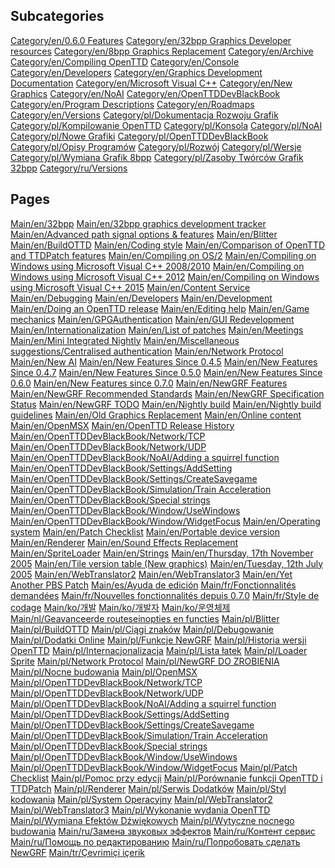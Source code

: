 
== Subcategories ==
[[Category/en/0.6.0 Features]]
[[Category/en/32bpp Graphics Developer resources]]
[[Category/en/8bpp Graphics Replacement]]
[[Category/en/Archive]]
[[Category/en/Compiling OpenTTD]]
[[Category/en/Console]]
[[Category/en/Developers]]
[[Category/en/Graphics Development Documentation]]
[[Category/en/Microsoft Visual C++]]
[[Category/en/New Graphics]]
[[Category/en/NoAI]]
[[Category/en/OpenTTDDevBlackBook]]
[[Category/en/Program Descriptions]]
[[Category/en/Roadmaps]]
[[Category/en/Versions]]
[[Category/pl/Dokumentacja Rozwoju Grafik]]
[[Category/pl/Kompilowanie OpenTTD]]
[[Category/pl/Konsola]]
[[Category/pl/NoAI]]
[[Category/pl/Nowe Grafiki]]
[[Category/pl/OpenTTDDevBlackBook]]
[[Category/pl/Opisy Programów]]
[[Category/pl/Rozwój]]
[[Category/pl/Wersje]]
[[Category/pl/Wymiana Grafik 8bpp]]
[[Category/pl/Zasoby Twórców Grafik 32bpp]]
[[Category/ru/Versions]]

== Pages ==
[[Main/en/32bpp]]
[[Main/en/32bpp graphics development tracker]]
[[Main/en/Advanced path signal options & features]]
[[Main/en/Blitter]]
[[Main/en/BuildOTTD]]
[[Main/en/Coding style]]
[[Main/en/Comparison of OpenTTD and TTDPatch features]]
[[Main/en/Compiling on OS/2]]
[[Main/en/Compiling on Windows using Microsoft Visual C++ 2008/2010]]
[[Main/en/Compiling on Windows using Microsoft Visual C++ 2012]]
[[Main/en/Compiling on Windows using Microsoft Visual C++ 2015]]
[[Main/en/Content Service]]
[[Main/en/Debugging]]
[[Main/en/Developers]]
[[Main/en/Development]]
[[Main/en/Doing an OpenTTD release]]
[[Main/en/Editing help]]
[[Main/en/Game mechanics]]
[[Main/en/GPGAuthentication]]
[[Main/en/GUI Redevelopment]]
[[Main/en/Internationalization]]
[[Main/en/List of patches]]
[[Main/en/Meetings]]
[[Main/en/Mini Integrated Nightly]]
[[Main/en/Miscellaneous suggestions/Centralised authentication]]
[[Main/en/Network Protocol]]
[[Main/en/New AI]]
[[Main/en/New Features Since 0.4.5]]
[[Main/en/New Features Since 0.4.7]]
[[Main/en/New Features Since 0.5.0]]
[[Main/en/New Features Since 0.6.0]]
[[Main/en/New Features since 0.7.0]]
[[Main/en/NewGRF Features]]
[[Main/en/NewGRF Recommended Standards]]
[[Main/en/NewGRF Specification Status]]
[[Main/en/NewGRF TODO]]
[[Main/en/Nightly build]]
[[Main/en/Nightly build guidelines]]
[[Main/en/Old Graphics Replacement]]
[[Main/en/Online content]]
[[Main/en/OpenMSX]]
[[Main/en/OpenTTD Release History]]
[[Main/en/OpenTTDDevBlackBook/Network/TCP]]
[[Main/en/OpenTTDDevBlackBook/Network/UDP]]
[[Main/en/OpenTTDDevBlackBook/NoAI/Adding a squirrel function]]
[[Main/en/OpenTTDDevBlackBook/Settings/AddSetting]]
[[Main/en/OpenTTDDevBlackBook/Settings/CreateSavegame]]
[[Main/en/OpenTTDDevBlackBook/Simulation/Train Acceleration]]
[[Main/en/OpenTTDDevBlackBook/Special strings]]
[[Main/en/OpenTTDDevBlackBook/Window/UseWindows]]
[[Main/en/OpenTTDDevBlackBook/Window/WidgetFocus]]
[[Main/en/Operating system]]
[[Main/en/Patch Checklist]]
[[Main/en/Portable device version]]
[[Main/en/Renderer]]
[[Main/en/Sound Effects Replacement]]
[[Main/en/SpriteLoader]]
[[Main/en/Strings]]
[[Main/en/Thursday, 17th November 2005]]
[[Main/en/Tile version table (New graphics)]]
[[Main/en/Tuesday, 12th July 2005]]
[[Main/en/WebTranslator2]]
[[Main/en/WebTranslator3]]
[[Main/en/Yet Another PBS Patch]]
[[Main/es/Ayuda de edición]]
[[Main/fr/Fonctionnalités demandées]]
[[Main/fr/Nouvelles fonctionnalités depuis 0.7.0]]
[[Main/fr/Style de codage]]
[[Main/ko/개발]]
[[Main/ko/개발자]]
[[Main/ko/운영체제]]
[[Main/nl/Geavanceerde routeseinopties en functies]]
[[Main/pl/Blitter]]
[[Main/pl/BuildOTTD]]
[[Main/pl/Ciągi znaków]]
[[Main/pl/Debugowanie]]
[[Main/pl/Dodatki Online]]
[[Main/pl/Funkcje NewGRF]]
[[Main/pl/Historia wersji OpenTTD]]
[[Main/pl/Internacjonalizacja]]
[[Main/pl/Lista łatek]]
[[Main/pl/Loader Sprite]]
[[Main/pl/Network Protocol]]
[[Main/pl/NewGRF DO ZROBIENIA]]
[[Main/pl/Nocne budowania]]
[[Main/pl/OpenMSX]]
[[Main/pl/OpenTTDDevBlackBook/Network/TCP]]
[[Main/pl/OpenTTDDevBlackBook/Network/UDP]]
[[Main/pl/OpenTTDDevBlackBook/NoAI/Adding a squirrel function]]
[[Main/pl/OpenTTDDevBlackBook/Settings/AddSetting]]
[[Main/pl/OpenTTDDevBlackBook/Settings/CreateSavegame]]
[[Main/pl/OpenTTDDevBlackBook/Simulation/Train Acceleration]]
[[Main/pl/OpenTTDDevBlackBook/Special strings]]
[[Main/pl/OpenTTDDevBlackBook/Window/UseWindows]]
[[Main/pl/OpenTTDDevBlackBook/Window/WidgetFocus]]
[[Main/pl/Patch Checklist]]
[[Main/pl/Pomoc przy edycji]]
[[Main/pl/Porównanie funkcji OpenTTD i TTDPatch]]
[[Main/pl/Renderer]]
[[Main/pl/Serwis Dodatków]]
[[Main/pl/Styl kodowania]]
[[Main/pl/System Operacyjny]]
[[Main/pl/WebTranslator2]]
[[Main/pl/WebTranslator3]]
[[Main/pl/Wykonanie wydania OpenTTD]]
[[Main/pl/Wymiana Efektów Dźwiękowych]]
[[Main/pl/Wytyczne nocnego budowania]]
[[Main/ru/Замена звуковых эффектов]]
[[Main/ru/Контент сервис]]
[[Main/ru/Помощь по редактированию]]
[[Main/ru/Попробовать сделать NewGRF]]
[[Main/tr/Çevrimiçi içerik]]
